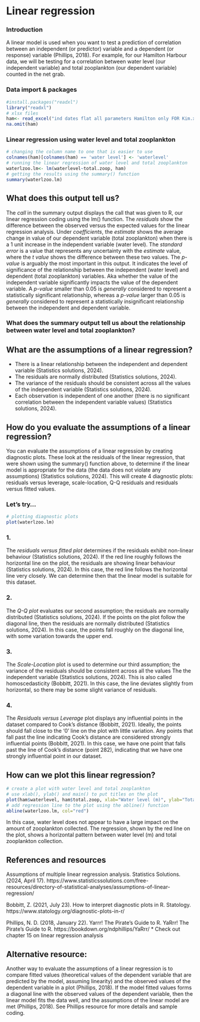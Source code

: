 
  
# Linear regression
### Introduction 

  A linear model is used when you want to test a prediction of correlation between an independent (or predictor) variable and a dependent (or response) variable (Phillips, 2018). For example, for our Hamilton Harbour data, we will be testing for a correlation between water level (our independent variable) and total zooplankton (our dependent variable) counted in the net grab. 

### Data import & packages
```r
#install.packages("readxl")
library("readxl")
# xlsx files
ham<- read_excel("ind dates flat all parameters Hamilton only FOR Kim.xlsx")
na.omit(ham)
```

### Linear regression  using water level and total zooplankton
```r
# changing the column name to one that is easier to use
colnames(ham)[colnames(ham) == 'water level'] <- 'waterlevel'
# running the linear regression of water level and total zooplankton
waterlzoo.lm<- lm(waterlevel~total.zoop, ham)
# getting the results using the summary() function
summary(waterlzoo.lm)
```
## What does this output tell us? 

  The *call* in the summary output displays the call that was given to R, our linear regression coding using the lm() function. The *residuals* show the difference between the observed versus the expected values for the linear regression analysis. Under *coefficients*, the *estimate* shows the average change in value of our dependent variable (total zooplankton) when there is a 1 unit increase in the independent variable (water level). The *standard error* is a value that represents any uncertainty with the *estimate* value, where the *t value* shows the difference between these two values. The *p-value* is arguably the most important in this output. It indicates the level of significance of the relationship between the independent (water level) and dependent (total zooplankton) variables. Aka whether the value of the independent variable significantly impacts the value of the dependent variable. A *p-value* smaller than 0.05 is *generally* considered to represent a statistically significant relationship, whereas a *p-value* larger than 0.05 is *generally* considered to represent a statistically insignificant relationship between the independent and dependent variable. 

### What does the summary output tell us about the relationship between water level and total zooplankton?

## What are the assumptions of a linear regression? 
  * There is a linear relationship between the independent and dependent variable (Statistics solutions, 2024).
  * The residuals are normally distributed (Statistics solutions, 2024). 
  * The variance of the residuals should be consistent across all the values of the independent variable (Statistics solutions, 2024). 
  * Each observation is independent of one another (there is no significant correlation between the independent variable values) (Statistics solutions, 2024). 

## How do you evaluate the assumptions of a linear regression?

  You can evaluate the assumptions of a linear regression by creating diagnostic plots. These look at the residuals of the linear regression, that were shown using the summary() function above, to determine if the linear model is appropriate for the data (the data does not violate any assumptions) (Statistics solutions, 2024). This will create 4 diagnostic plots: residuals versus leverage, scale-location, Q-Q residuals and residuals versus fitted values. 

### Let's try...
```r
# plotting diagnostic plots
plot(waterlzoo.lm)
```

### 1. 
The *residuals versus fitted plot* determines if the residuals exhibit non-linear behaviour (Statistics solutions, 2024). If the red line roughly follows the horizontal line on the plot, the residuals are showing linear behaviour (Statistics solutions, 2024). In this case, the red line follows the horizontal line very closely. We can determine then that the linear model is suitable for this dataset. 

### 2. 
The *Q-Q plot* evaluates our second assumption; the residuals are normally distributed (Statistics solutions, 2024). If the points on the plot follow the diagonal line, then the residuals are normally distributed (Statistics solutions, 2024). In this case, the points fall roughly on the diagonal line, with some variation towards the upper end. 

### 3.
The *Scale-Location* plot is used to determine our third assumption; the variance of the residuals should be consistent across all the values The the independent variable (Statistics solutions, 2024). This is also called homoscedasticity (Bobbitt, 2021). In this case, the line deviates slightly from horizontal, so there may be some slight variance of residuals. 

### 4.
The *Residuals versus Leverage* plot displays any influential points in the dataset compared to Cook's distance (Bobbitt, 2021). Ideally, the points should fall close to the '0' line on the plot with little variation. Any points that fall past the line indicating Cook's distance are considered strongly influential points (Bobbitt, 2021). In this case, we have one point that falls past the line of Cook's distance (point 282), indicating that we have one strongly influential point in our dataset. 

## How can we plot this linear regression? 

```r
# create a plot with water level and total zooplankton
# use xlab(), ylab() and main() to put titles on the plot
plot(ham$waterlevel, ham$total.zoop, xlab="Water level (m)", ylab="Total zooplankton collected", main="Relationship between water level and total zooplankton")
# add regression line to the plot using the abline() function
abline(waterlzoo.lm, col="red")
```

In this case, water level does not appear to have a large impact on the amount of zooplankton collected. The regression, shown by the red line on the plot, shows a horizontal pattern between water level (m) and total zooplankton collection. 


## References and resources
  Assumptions of multiple linear regression analysis. Statistics Solutions. (2024, April 17). https://www.statisticssolutions.com/free-resources/directory-of-statistical-analyses/assumptions-of-linear-regression/ 
  
  Bobbitt, Z. (2021, July 23). How to interpret diagnostic plots in R. Statology. https://www.statology.org/diagnostic-plots-in-r/ 

  Phillips, N. D. (2018, January 22). Yarrr! The Pirate’s Guide to R. YaRrr! The Pirate’s Guide to R. https://bookdown.org/ndphillips/YaRrr/ 
    * Check out chapter 15 on linear regression analysis 
    
## Alternative resource:

  Another way to evaluate the assumptions of a linear regression is to compare fitted values (theoretical values of the dependent variable that are predicted by the model, assuming linearity) and the observed values of the dependent variable in a plot (Phillips, 2018). If the model fitted values forms a diagonal line with the observed values of the dependent variable, then the linear model fits the data well, and the assumptions of the linear model are met (Phillips, 2018). See Phillips resource for more details and sample coding. 


